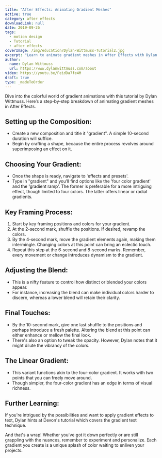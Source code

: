 ```yaml
---
title: "After Effects: Animating Gradient Meshes"
active: true
category: after effects
downloadLink: null
date: 2019-09-26
tags:
  - motion design
  - Tutorial
  - after effects
coverImage: /img/education/Dylan-Wittmuss-Tutorial2.jpg
excerpt: "Learn to animate gradient meshes in After Effects with Dylan Wittmuss. Create dynamic color transitions using simple keyframing techniques."
author:
  name: Dylan Wittmuss
  url: https://www.dylanwittmuss.com/about
video: https://youtu.be/FeidDa7fe4M
draft: true
type: _madeToOrder
---
```

Dive into the colorful world of gradient animations with this tutorial by Dylan Wittmuss. Here’s a step-by-step breakdown of animating gradient meshes in After Effects.

## **Setting up the Composition:**
- Create a new composition and title it "gradient". A simple 10-second duration will suffice.
- Begin by crafting a shape, because the entire process revolves around superimposing an effect on it.

## **Choosing Your Gradient:**
- Once the shape is ready, navigate to 'effects and presets'.
- Type in "gradient" and you'll find options like the 'four color gradient' and the 'gradient ramp'. The former is preferable for a more intriguing effect, though limited to four colors. The latter offers linear or radial gradients.

## **Key Framing Process:**
1. Start by key framing positions and colors for your gradient.
2. At the 2-second mark, shuffle the positions. If desired, revamp the colors.
3. By the 4-second mark, move the gradient elements again, making them intermingle. Changing colors at this point can bring an eclectic touch.
4. Repeat this step at the 6-second and 8-second marks. Remember, every movement or change introduces dynamism to the gradient.

## **Adjusting the Blend:**
- This is a nifty feature to control how distinct or blended your colors appear.
- For instance, increasing the blend can make individual colors harder to discern, whereas a lower blend will retain their clarity.

## **Final Touches:**
- By the 10-second mark, give one last shuffle to the positions and perhaps introduce a fresh palette. Altering the blend at this point can either enhance or mellow the final look.
- There's also an option to tweak the opacity. However, Dylan notes that it might dilute the vibrancy of the colors.

## **The Linear Gradient:**
- This variant functions akin to the four-color gradient. It works with two points that you can freely move around.
- Though simpler, the four-color gradient has an edge in terms of visual richness.

## **Further Learning:**
If you're intrigued by the possibilities and want to apply gradient effects to text, Dylan hints at Devon's tutorial which covers the gradient text technique.

And that's a wrap! Whether you've got it down perfectly or are still grappling with the nuances, remember to experiment and personalize. Each gradient you create is a unique splash of color waiting to enliven your projects.